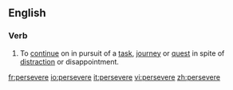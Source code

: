 ==English==

===Verb===
{{en-infl-reg-other-e|persever|e}}
# To [[continue]] on in pursuit of a [[task]], [[journey]] or [[quest]] in spite of [[distract]]ion or disappointment.

[[fr:persevere]]
[[io:persevere]]
[[it:persevere]]
[[vi:persevere]]
[[zh:persevere]]